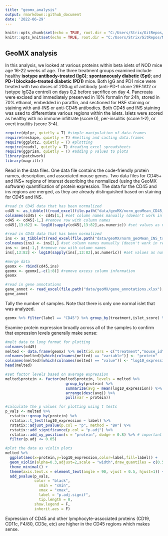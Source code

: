 ```yaml
---
title: "geomx_analysis"
output: rmarkdown::github_document
date: '2022-06-29'
---
```


```r
knitr::opts_chunk$set(echo = TRUE, root.dir = "C:/Users/Strix/GitRepos/NOD_spt_pd1")
knitr::opts_knit$set(echo = TRUE, root.dir = "C:/Users/Strix/GitRepos/NOD_spt_pd1")

```

## GeoMX analysis

In this analysis, we looked at various proteins within beta islets of NOD mice age 16-22 weeks of age. The three treatment groups examined include healthy **isotype antibody-treated (IgG)**; **spontaneously diabetic (Spt)**; and **PD-1 blockade-treated diabetic (PD1)** mice. Both IgG and PD1 mice were treated with two doses of 200ug of antibody (anti-PD-1 clone 29F.1A12 or isotype IgG2a control) on days 0,2 before sacrifice on day 4. Pancreata were excised and immediately preserved in 10% formalin for 24h, stored in 70% ethanol, embedded in paraffin, and sectioned for H&E staining or staining with anti-INS or anti-CD45 antibodies. Both CD45 and INS staining was used to differentiate various regions within the islets. Islets were scored as healthy with no immune infiltrate (score 0), per-insulitis (score 1-2), or overt insulitis (score 3-4).

```r
require(dplyr, quietly = T) #simple manipulation of data.frames
require(reshape, quietly = T) #melting and casting data.frames
require(ggplot2, quietly = T) #plotting
require(readxl, quietly = T) #reading excel spreadsheets
require(ggprism, quietly = T) #adding p values to plots
library(patchwork)
library(magrittr)
```

Read in the data files. One data file contains the code-friendly protein names, description, and associated mouse genes. Two data files for CD45+ and INS+ regions of interest describing the normalized (using the GeoMX software) quantification of protein expression. The data for the CD45 and ins regions are merged, as they are already distinguished based on staining for CD45 and INS.

```r
#read in CD45 data that has been normalized
cd45 <- as_tibble(t(read_excel(file.path("data/geoMX/norm_geoMean_CD45_trimmed.xlsx"))))
colnames(cd45) <- cd45[1,] #set column names manually (doesn't work in read_excel)
cd45 <- cd45[-1,] #remove row with column names
cd45[,13:82] <- log10(sapply(cd45[,13:82],as.numeric)) #set values as numeric

#read in CD45 data that has been normalized
ins <- as_tibble(t(read_excel(file.path("data/geoMX/norm_geoMean_INS_trimmed.xlsx"))))
colnames(ins) <- ins[1,] #set column names manually (doesn't work in read_excel)
ins <- ins[-1,] #remove row with column names
ins[,13:82] <- log10(sapply(ins[,13:82],as.numeric)) #set values as numeric

#merge data
geomx <- rbind(cd45,ins)
geomx <- geomx[,-c(1:8)] #remove excess column information
geomx

#read in gene annotations
gene_annot <- read_excel(file.path("data/geoMX/gene_annotations.xlsx"), col_names = T)
gene_annot
```

Tally the number of samples. Note that there is only one normal islet that was analyzed.
```r
geomx %>% filter(label == "CD45") %>% group_by(treatment,islet_score) %>% tally() %>% cast(islet_score ~ treatment, value = "n", fill = 0)
```

Examine protein expression broadly across all of the samples to confirm that expression levels generally make sense:

```r
#melt data to long format for plotting
colnames(cd45)
melted <- data.frame(geomx) %>% melt(id.vars = c("treatment","mouse_id","islet_score","label"))
colnames(melted)[which(colnames(melted) == "variable")] <- "protein"
colnames(melted)[which(colnames(melted) == "value")] <- "log10_expression"
head(melted)

#set factor levels based on average expression
melted$protein <- factor(melted$protein, levels = melted %>% 
                           group_by(protein) %>% 
                           summarize(avg = mean(log10_expression)) %>% 
                           arrange(desc(avg)) %>% 
                           pull(var = protein))

#calculate the p values for plotting using t tests
p_vals <- melted %>%
  rstatix::group_by(protein) %>%
  rstatix::t_test(log10_expression ~ label) %>%
  rstatix::adjust_pvalue(p.col = "p", method = "BH") %>%
  rstatix::add_significance(p.col = "p.adj") %>% 
  rstatix::add_xy_position(x = "protein", dodge = 0.8) %>% # important for positioning!
  filter(p.adj <= 0.05)

#plot the data as violin plots
melted %>% 
  ggplot(aes(x=protein,y=log10_expression,color=label,fill=label)) + 
  geom_violin(alpha=0.3,adjust=2,scale = "width",draw_quantiles = c(0.5),position = position_dodge(0.8)) + 
  theme_minimal() + 
  theme(axis.text.x = element_text(angle = 90, vjust = 0.5, hjust=1)) +
  add_pvalue(p_vals, 
             color = "black",
               xmin = "xmin", 
               xmax = "xmax",
               label = "p.adj.signif",
               tip.length = 0,
             show.legend = F,
             inherit.aes = F)
```

Expression of CD45 and other lymphocyte-associated proteins (CD19, CD11c, F4/80, CD3e, etc) are higher in the CD45 regions which makes sense.
